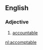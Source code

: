 ==English==

===Adjective===
{{head|en|adjective}}

# {{archaic}} [[accountable]]

[[nl:accomptable]]